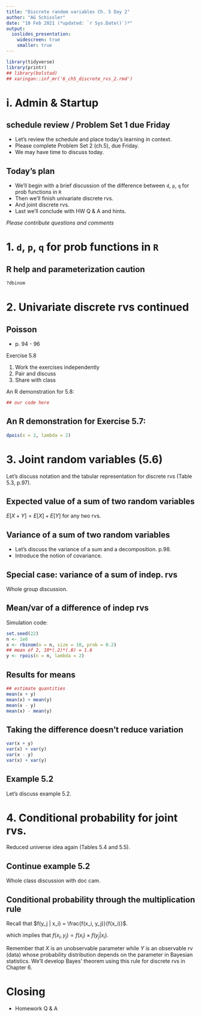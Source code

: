 ```yaml
---
title: "Discrete random variables Ch. 5 Day 2"
author: "AG Schissler"
date: "10 Feb 2021 (*updated: `r Sys.Date()`)*"
output:
  ioslides_presentation:
    widescreen: true
    smaller: true
---
```


```r
library(tidyverse)
library(printr)
## library(bolstad)
## xaringan::inf_mr('6_ch5_discrete_rvs_2.rmd')
```

# i. Admin & Startup

## schedule review / Problem Set 1 due Friday

- Let's review the schedule and place today's learning in context.  
- Please complete Problem Set 2 (ch.5), due Friday. 
- We may have time to discuss today.

## Today's plan

- We'll begin with a brief discussion of the difference between `d`, `p`, `q` for prob functions in `R`
- Then we'll finish univariate discrete rvs.
- And joint discrete rvs.
- Last we'll conclude with HW Q & A and hints.

*Please contribute questions and comments*

# 1. `d`, `p`, `q` for prob functions in `R`

## R help and parameterization caution

```r
?dbinom
```

# 2. Univariate discrete rvs continued

## Poisson

- p. 94 - 96

Exercise 5.8

1. Work the exercises independently
2. Pair and discuss
3. Share with class

An R demonstration for 5.8:

```r
## our code here
```

## An R demonstration for Exercise 5.7:

```r
dpois(x = 2, lambda = 2)
```

# 3. Joint random variables (5.6)

Let's discuss notation and the tabular representation for discrete rvs (Table 5.3, p.97).

## Expected value of a sum of two random variables

$E[X + Y] = E[X] + E[Y]$ for any two rvs.

## Variance of a sum of two random variables

- Let's discuss the variance of a sum and a decomposition. p.98.
- Introduce the notion of covariance.

## Special case: variance of a sum of indep. rvs

Whole group discussion.

## Mean/var of a difference of indep rvs

Simulation code:

```r
set.seed(22)
n <- 1e6
x <- rbinom(n = n, size = 10, prob = 0.2)
## mean of 2, 10*(.2)*(.8) = 1.6
y <- rpois(n = n, lambda = 2)
```

## Results for means

```r
## estimate quantities
mean(x + y)
mean(x) + mean(y)
mean(x - y)
mean(x) - mean(y)
```

## Taking the difference doesn't reduce variation

```r
var(x + y) 
var(x) + var(y)
var(x - y) 
var(x) + var(y)
```

## Example 5.2

Let's discuss example 5.2.

# 4. Conditional probability for joint rvs.

Reduced universe idea again (Tables 5.4 and 5.5).

## Continue example 5.2

Whole class discussion with doc cam.

## Conditional probability through the multiplication rule

Recall that $f(y_j | x_i) = \frac{f(x_i, y_j)}{f(x_i)}$.  

which implies that $f(x_i, y_j) = f(x_i) \times f(y_j | x_i)$.

Remember that $X$ is an unobservable parameter while $Y$ is an observable rv (data) whose probability distribution depends on the parameter in Bayesian statistics. We'll develop Bayes' theorem using this rule for discrete rvs in Chapter 6.

# Closing

- Homework Q & A




